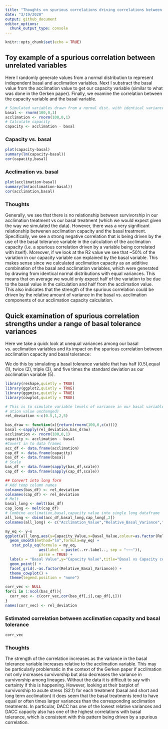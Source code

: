 ```yaml
---
title: "Thoughts on spurious correlations driving correlations between basal and acclimation responses"
date: "3/19/2020"
output: github_document
editor_options: 
  chunk_output_type: console
---
```


```r
knitr::opts_chunk$set(echo = TRUE)
```

## Toy example of a spurious correlation between unrelated variables

Here I randomly generate values from a normal distribution to represent independent basal and acclimation variables. Next I substract the basal value from the acclimation value to get our capacity variable (similar to what was done in the Gerken paper). Finally, we examine the correlation between the capacity variable and the basal variable.
```r

# Simulated variables drawn from a normal dist. with identical variance (sd)
basal <- rnorm(100,0,1)
acclimation <- rnorm(100,0,1)
# Calculate capacity
capacity <- acclimation - basal
```

### Capacity vs. basal
```r
plot(capacity~basal)
summary(lm(capacity~basal))
cor(capacity,basal)
```
### Acclimation vs. basal
```r
plot(acclimation~basal)
summary(lm(acclimation~basal))
cor(acclimation,basal)
```

### Thoughts
Generally, we see that there is no relationship between survivorship in our acclimation treatment vs our basal treatment (which we would expect given the way we simulated the data). However, there was a very significant relationship betwenen acclimation capacity and the basal treatment. Specifically, we see a strong negative correlation that is being driven by the use of the basal tolerance variable in the calculation of the acclimation capacity (i.e. a spurious correlation driven by a variable being correlated with itself).
  Moreover, if we look at the R2 value we see that ~50% of the variation in our capacity variable can explained by the basal variable. This makes sense since we calculated acclimation capacity as an additive combination of the basal and acclimation variables, which were generated by drawing from identical normal distributions with equal variances. This means that on average we would only expect half of the variation to be due to the basal value in the calculation and half from the acclimation value. This also indicates that the strength of the spurious correlation could be driven by the relative amount of variance in the basal vs. acclimation components of our acclimation capacity calculation.

## Quick examination of spurious correlation strengths under a range of basal tolerance variances

Here we take a quick look at unequal variances among our basal vs. acclimation variables and its impact on the spurious correlation between acclimation capacity and basal tolerance:

We do this by simulating a basal tolerance variable that has half (0.5),equal (1), twice (2), triple (3), and five times the standard deviation as our acclimation variable (5).
```r
library(reshape,quietly = TRUE)
library(ggplot2,quietly = TRUE)
library(ggpmisc,quietly = TRUE)
library(cowplot,quietly = TRUE)

# This is to simulate variable levels of variance in our basal variable (while keeping the acclim
# ation value unchanged)
rel_deviation <-c(0.5,1,2,5)

bas_draw <- function(x){return(rnorm(100,0,c(x)))}
basal <-sapply(rel_deviation,bas_draw)
acclimation <- rnorm(100,0,1)
capacity <- acclimation - basal
#Covert in to data frames
acc_df <- data.frame(acclimation)
cap_df <- data.frame(capacity)
bas_df <- data.frame(basal)
# Scale 
bas_df <- data.frame(sapply(bas_df,scale))
cap_df <- data.frame(sapply(cap_df,scale))

## Convert into long form
# Add temp column names
colnames(bas_df) <- rel_deviation
colnames(cap_df) <- rel_deviation
# Melt
basal_long <- melt(bas_df)
cap_long <- melt(cap_df)
# Combine acclimation,basal,capacity value into single long dataframe
all_long <- cbind(acc_df,basal_long,cap_long[,2])
colnames(all_long) <- c("Acclimation_Value","Relative_Basal_Variance","Basal_Value","Capacity_Value")

my_eq <- y~x
ggplot(all_long,aes(y=Capacity_Value,x=Basal_Value,colour=as.factor(Relative_Basal_Variance))) +
  geom_smooth(method="lm",formula=my_eq) +
   stat_poly_eq(formula = my_eq, 
               aes(label = paste(..rr.label.., sep = "~~~")), 
               parse = TRUE) +
  labs(x = "Basal Value",y="Capacity Value",title="Basal vs Capacity correlation") +
  geom_point() + 
  facet_grid(.~as.factor(Relative_Basal_Variance)) +
  theme_cowplot() + 
  theme(legend.position = "none")

corr_vec <- NULL
for(i in 1:ncol(bas_df)){
  corr_vec <- c(corr_vec,cor(bas_df[,i],cap_df[,i]))
}
names(corr_vec) <- rel_deviation
```

### Estimated correlation between acclimation capacity and basal tolerance
```r
corr_vec
```

### Thoughts  
The strength of the correlation increases as the variance in the basal tolerance variable increases relative to the acclimation variable. This may be particularly problematic in the context of the Gerken paper if acclimation not only increases survivorship but also decreases the variance in survivorship among lineages. Without the data it is difficult to say with certainty if this is happening. However, looking at their barplot of survivorship to acute stress (S2.1) for each treatment (basal and short and long term acclimation) it does seem that the basal treatments tend to have equal or often times larger variances than the corresponding acclimation treatments. In particular, DACC has one of the lowest relative variances and DACC capacity also has one of the highest correlations with basal tolerance, which is consistent with this pattern being driven by a spurious correlation. 


